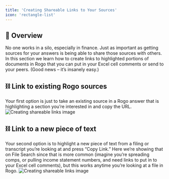 ```yaml
---
title: 'Creating Shareable Links to Your Sources'
icon: 'rectangle-list'
---
```


## 🤖 Overview
No one works in a silo, especially in finance. Just as important as getting sources for your answers is being able to share those sources with others. In this section we learn how to create links to highlighted portions of documents in Rogo that you can put in your Excel cell comments or send to your peers. (Good news – it’s insanely easy.)

## ⛓️ Link to existing Rogo sources
Your first option is just to take an existing source in a Rogo answer that is highlighting a section you’re interested in and copy the URL.
<img
	className="block dark:hidden"
	src="/images/creating-shareable-links-1.png"
	alt="Creating shareable links image"
/>

## ⛓️ Link to a new piece of text
Your second option is to highlight a new piece of text from a filing or transcript you’re looking at and press “Copy Link.” Here we’re showing that on File Search since that is more common (imagine you’re spreading comps, or pulling income statement numbers, and need links to put in to your Excel cell comments), but this works anytime you’re looking at a file in Rogo.
<img
	className="block dark:hidden"
	src="/images/creating-shareable-links-2.png"
	alt="Creating shareable links image"
/>